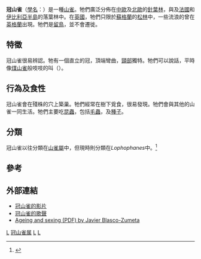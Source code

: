 {{Speciesbox
| taxon = Lophophanes cristatus
| authority = 
| name = 冠山雀
| status = LC
| status_system = iucn3.1
| status_ref = <ref>{{IUCN2008|assessors=[[BirdLife_International|BirdLife International]]|year=2008|id=147871|title=Parus cristatus|downloaded=2009-02-02}}</ref>
| image = Lophophanes cristatus Luc Viatour 4.jpg
| binomial_authority = [[卡爾·林奈|Linnaeus]]，1758
}}

'''冠山雀'''（[[學名|學名]]：{{lang|la|''Lophophanes cristatus''}}）是一種[[山雀|山雀]]。牠們廣泛分佈在[[中歐|中歐]]及[[北歐|北歐]]的[[針葉林|針葉林]]，與及[[法國|法國]]和[[伊比利亞半島|伊比利亞半島]]的落葉林中。在[[英國|英國]]，牠們只限於[[蘇格蘭|蘇格蘭]]的[[松林|松林]]中，一些流浪的曾在[[英格蘭|英格蘭]]出現。牠們是[[留鳥|留鳥]]，並不會遷徙。

==特徵==
冠山雀很易辨認。牠有一個直立的冠，頂端彎曲，[[頸部|頸部]]獨特。牠們可以說話，平時像[[煤山雀|煤山雀]]般吱吱的叫（{{audio|Lophophanes_cristatus.ogg|鳥鳴}}）。

==行為及食性==
冠山雀會在殘株的穴上築巢。牠們經常在樹下覓食，很易發現。牠們會與其他的山雀一同生活。牠們主要吃[[昆蟲|昆蟲]]，包括[[毛蟲|毛蟲]]，及[[種子|種子]]。

==分類==
冠山雀以往分類在[[山雀屬|山雀屬]]中，但現時則分類在''Lophophanes''中。<ref>{{Cite journal en|author=Gill, Frank B.; Slikas, Beth & Sheldon, Frederick H.|year=2005|title=Phylogeny of titmice (Paridae): II. Species relationships based on sequences of the mitochondrial cytochrome-''b'' gene|journal=Auk|volume=122|pages=121-143|doi=10.1642/0004-8038(2005)122[0121:POTPIS]2.0.CO;2}}</ref>

==參考==
{{Reflist}}

==外部連結==
{{commons|Parus cristatus}}
{{Wikispecies|Lophophanes cristatus}}
* [http://ibc.hbw.com/ibc/phtml/especie.phtml?idEspecie=7403 冠山雀的影片]
* [http://www.sr.se/p2/p2pippi/sounds/pip0201.ram 冠山雀的歌聲]{{dead link|date=2017年11月 |bot=InternetArchiveBot |fix-attempted=yes }}
* [https://web.archive.org/web/20111226174842/http://www.ibercajalav.net/img/391_CrestedTitPcristatus.pdf Ageing and sexing (PDF) by Javier Blasco-Zumeta]
{{Taxonbar|from=Q207831}}

{{DEFAULTSORT:Lophophanes cristatus}}
[[Category:山雀科|L]]
[[Category:冠山雀属|]]
[[Category:卡尔·林奈命名的生物分类|L]]
[[Category:1758年描述的鸟类|L]]